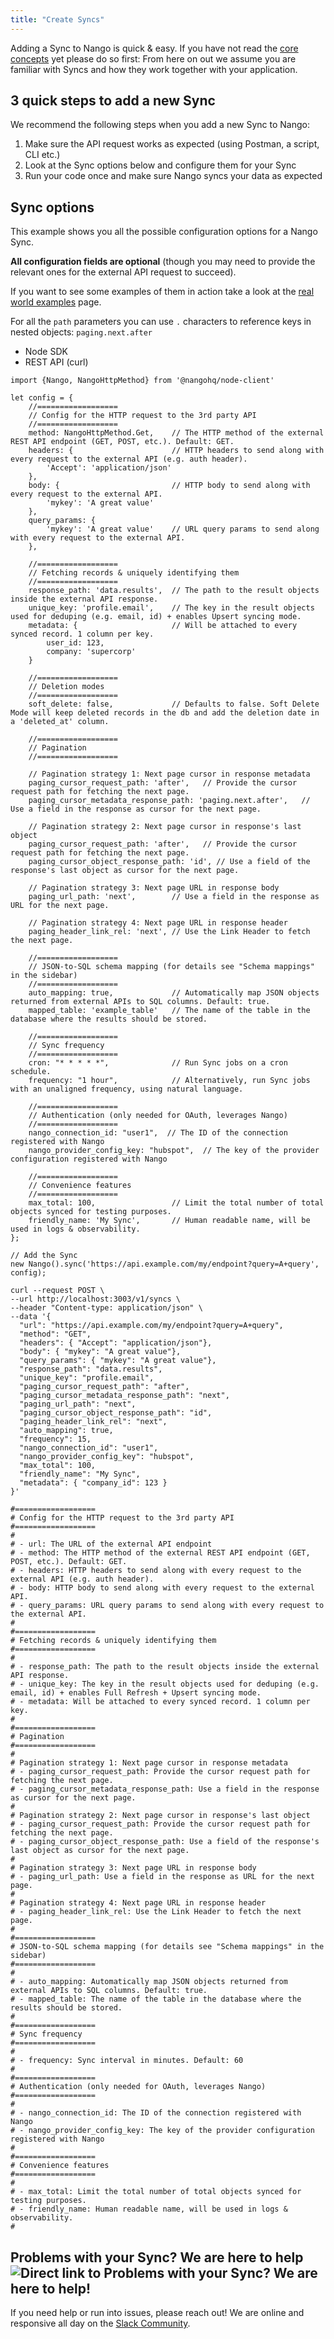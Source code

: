 ```yaml
---
title: "Create Syncs"
---
```


Adding a Sync to Nango is quick & easy. If you have not read the [core concepts](/nango-sync/use-nango/core-concepts) yet please do so first: From here on out we assume you are familiar with Syncs and how they work together with your application.

## 3 quick steps to add a new Sync[](#3-quick-steps-to-add-a-new-sync "Direct link to 3 quick steps to add a new Sync")

We recommend the following steps when you add a new Sync to Nango:

1. Make sure the API request works as expected (using Postman, a script, CLI etc.)
2. Look at the Sync options below and configure them for your Sync
3. Run your code once and make sure Nango syncs your data as expected

## Sync options[](#sync-options "Direct link to Sync options")

This example shows you all the possible configuration options for a Nango Sync. 

**All configuration fields are optional** (though you may need to provide the relevant ones for the external API request to succeed). 

If you want to see some examples of them in action take a look at the [real world examples](/nango-sync/real-world-examples) page.

For all the `path` parameters you can use `.` characters to reference keys in nested objects: `paging.next.after`

* Node SDK
* REST API (curl)

```
import {Nango, NangoHttpMethod} from '@nangohq/node-client'

let config = {
    //==================
    // Config for the HTTP request to the 3rd party API
    //==================
    method: NangoHttpMethod.Get,    // The HTTP method of the external REST API endpoint (GET, POST, etc.). Default: GET.
    headers: {                      // HTTP headers to send along with every request to the external API (e.g. auth header).
        'Accept': 'application/json'
    },
    body: {                         // HTTP body to send along with every request to the external API.
        'mykey': 'A great value'
    },
    query_params: {
        'mykey': 'A great value'    // URL query params to send along with every request to the external API.
    },

    //==================
    // Fetching records & uniquely identifying them
    //==================
    response_path: 'data.results',  // The path to the result objects inside the external API response.
    unique_key: 'profile.email',    // The key in the result objects used for deduping (e.g. email, id) + enables Upsert syncing mode.
    metadata: {                     // Will be attached to every synced record. 1 column per key.
        user_id: 123,
        company: 'supercorp'
    }

    //==================
    // Deletion modes
    //==================
    soft_delete: false,             // Defaults to false. Soft Delete Mode will keep deleted records in the db and add the deletion date in a 'deleted_at' column.

    //==================
    // Pagination
    //==================

    // Pagination strategy 1: Next page cursor in response metadata
    paging_cursor_request_path: 'after',   // Provide the cursor request path for fetching the next page.
    paging_cursor_metadata_response_path: 'paging.next.after',   // Use a field in the response as cursor for the next page.

    // Pagination strategy 2: Next page cursor in response's last object
    paging_cursor_request_path: 'after',   // Provide the cursor request path for fetching the next page.
    paging_cursor_object_response_path: 'id', // Use a field of the response's last object as cursor for the next page.

    // Pagination strategy 3: Next page URL in response body
    paging_url_path: 'next',        // Use a field in the response as URL for the next page.

    // Pagination strategy 4: Next page URL in response header
    paging_header_link_rel: 'next', // Use the Link Header to fetch the next page.

    //==================
    // JSON-to-SQL schema mapping (for details see "Schema mappings" in the sidebar)
    //==================
    auto_mapping: true,             // Automatically map JSON objects returned from external APIs to SQL columns. Default: true.
    mapped_table: 'example_table'   // The name of the table in the database where the results should be stored.

    //==================
    // Sync frequency
    //==================
    cron: "* * * * *",              // Run Sync jobs on a cron schedule.
    frequency: "1 hour",            // Alternatively, run Sync jobs with an unaligned frequency, using natural language.

    //==================
    // Authentication (only needed for OAuth, leverages Nango)
    //==================
    nango_connection_id: "user1",  // The ID of the connection registered with Nango
    nango_provider_config_key: "hubspot",  // The key of the provider configuration registered with Nango
    
    //==================
    // Convenience features
    //==================
    max_total: 100,                 // Limit the total number of total objects synced for testing purposes.
    friendly_name: 'My Sync',       // Human readable name, will be used in logs & observability.
};

// Add the Sync
new Nango().sync('https://api.example.com/my/endpoint?query=A+query', config);

```

```
curl --request POST \
--url http://localhost:3003/v1/syncs \
--header "Content-type: application/json" \
--data '{
  "url": "https://api.example.com/my/endpoint?query=A+query",
  "method": "GET",
  "headers": { "Accept": "application/json"},
  "body": { "mykey": "A great value"},
  "query_params": { "mykey": "A great value"},
  "response_path": "data.results",
  "unique_key": "profile.email",
  "paging_cursor_request_path": "after",
  "paging_cursor_metadata_response_path": "next",
  "paging_url_path": "next",
  "paging_cursor_object_response_path": "id",
  "paging_header_link_rel": "next",
  "auto_mapping": true,
  "frequency": 15,
  "nango_connection_id": "user1",
  "nango_provider_config_key": "hubspot",
  "max_total": 100,
  "friendly_name": "My Sync",
  "metadata": { "company_id": 123 }
}'

#==================
# Config for the HTTP request to the 3rd party API
#==================
#
# - url: The URL of the external API endpoint
# - method: The HTTP method of the external REST API endpoint (GET, POST, etc.). Default: GET.
# - headers: HTTP headers to send along with every request to the external API (e.g. auth header).
# - body: HTTP body to send along with every request to the external API.
# - query_params: URL query params to send along with every request to the external API.
#
#==================
# Fetching records & uniquely identifying them
#==================
#
# - response_path: The path to the result objects inside the external API response.
# - unique_key: The key in the result objects used for deduping (e.g. email, id) + enables Full Refresh + Upsert syncing mode.
# - metadata: Will be attached to every synced record. 1 column per key.
#
#==================
# Pagination
#==================
#
# Pagination strategy 1: Next page cursor in response metadata
# - paging_cursor_request_path: Provide the cursor request path for fetching the next page.
# - paging_cursor_metadata_response_path: Use a field in the response as cursor for the next page.
# 
# Pagination strategy 2: Next page cursor in response's last object
# - paging_cursor_request_path: Provide the cursor request path for fetching the next page.
# - paging_cursor_object_response_path: Use a field of the response's last object as cursor for the next page.
#
# Pagination strategy 3: Next page URL in response body
# - paging_url_path: Use a field in the response as URL for the next page.
#
# Pagination strategy 4: Next page URL in response header
# - paging_header_link_rel: Use the Link Header to fetch the next page.
#
#==================
# JSON-to-SQL schema mapping (for details see "Schema mappings" in the sidebar)
#==================
#
# - auto_mapping: Automatically map JSON objects returned from external APIs to SQL columns. Default: true.
# - mapped_table: The name of the table in the database where the results should be stored.
#
#==================
# Sync frequency
#==================
#
# - frequency: Sync interval in minutes. Default: 60
#
#==================
# Authentication (only needed for OAuth, leverages Nango)
#==================
#
# - nango_connection_id: The ID of the connection registered with Nango
# - nango_provider_config_key: The key of the provider configuration registered with Nango
#
#==================
# Convenience features
#==================
#
# - max_total: Limit the total number of total objects synced for testing purposes.
# - friendly_name: Human readable name, will be used in logs & observability.
#

```

## Problems with your Sync? We are here to help![](#problems-with-your-sync-we-are-here-to-help "Direct link to Problems with your Sync? We are here to help!")

If you need help or run into issues, please reach out! We are online and responsive all day on the [Slack Community](https://nango.dev/slack).